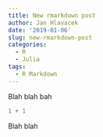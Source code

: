 ```yaml
---
title: New rmarkdown post
author: Jan Hlavacek
date: '2019-01-06'
slug: new-rmarkdown-post
categories:
  - R
  - Julia
tags:
  - R Markdown
---
```


Blah blah bah

```julia
1 + 1
```

Blah blah
